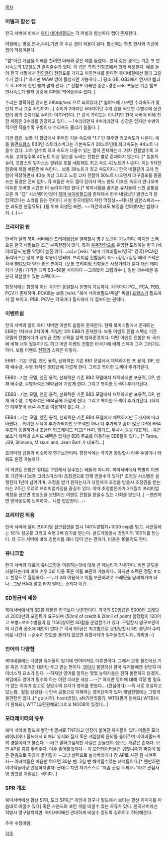 [[목차]]

=== 어빌과 함선 캡 ===
한국 서버에 비해서 [[북미 네이비필드]]는 각 어빌과 함선마다 캡이 존재한다.

어빌에는 명중,연사,수리,기관 이 주로 캡이 적용이 된다.
함선에는 함포 연사와 기관에 캡이 적용이된다.

"캡"이란 개념을 이해를 할려면 아래와 같은 예를 들겠다.. 연사 같은 경우는 기존 포 연사속도의 1/2정도만 줄여줄수가 있다. 이 캡은 특히 전함포에서 크게 작용한다. 예를 들어 한국 네필에서 [[전함]]들이 전함포를 가지고 미친연사를 한다면 북미네필에선 절대 그럴수가 없다.[* 하지만 WAW 방이 활성시엔 가능하다...] 평소 GB, GB2에서 연사야 빨라도 3~6초에 한번 쏠까 말까 한다. [* 전함포 아래인 중순+경순+etc 포들은 기존 함포 연사속도가 빨라 공중에 여러발 띄어놓을수 있다. ]

수리는 명확하진 않지만  280dp/sec 으로 되어있다.[* 쉽야드에 가보면 수리속도가 몇인지 뜨니 그걸 확인하자...] 수리가 2마리던 5마리이던 수리 캡을 찍으면 수병수에 상관없이 위의 숫자대로 수리가 이루어진다. [* 공식 가이드는 아니지만 한국 서버에 비해 전함 세팅은 3수리를 권장하고 있다.. --1수리라던지 4수리라던지. 상관은 없지만 수병이 적으면 적을수록 구방이나 수리속도 올리기 힘들다. ]

기관 캡은. 보통 각 함급에서 주어진 기본 속도에 *1.7 만 해주면 최고속도가 나온다. 예를 들면[[프랑스]] BB3인 스트라스버그는 기본속도가 26노트인데 최고속도는 44노트 나올수 있다. 고차 일수록 최고 속도가 나올수 있는 캡이 존재하는데. 저차 전함일수록 고속을. 고차일수록 40노트 이상 필드를 누비는 전함은 별로 존재하지 않는다. [* 일본의 슈야, 프랑스의 알자스는 앞뒤로 포를 세팅해도 최고 속도 42노트가 나온다. 이는 5차전함중에 제일 빠른편에 속한다... 보통 39노트가 최고 속도이다.] 한국 네필같이 고차 전함이 떡장하면서 40놋 이상 그리고 노장 고차 전함이 50노트 나오면서 대구경포를 퐁퐁 쓰는 풍경은 전혀 없다. 각 배들은 속도 캡이 있어서 어느 한도 이후론 속도가 안나오며 이후론 오버힛 시간만 더 늘려주기만 한다.[* 북미네필을 즐겨본 유저들의 느낀 공통점으론 이 "캡" 시스템이란것이 [[북미 네이비필드]]에 존재해서 한국 네필보단 발란스가 잘 잡혀있다는 소리를 듣는 편이다] 사실 한국네필의 저런 막장성~~지나친 밸런스파괴~~은 과도한 현질유도(..)를 위해 희생된 측면.. ~~약간이라도 보정을 건의했지만 씹혔다지..(..)~~

=== 프리미엄 쉽 ===
한국과 달리 북미 서버에선 프리미엄쉽을 결제할시 영구 보관이 가능하다. 하지만 스펙으론 한국 네필보단 조금 부족한점이 많다. 특히 [[우주전함]]으로 유명한 도리아는 한국 [네이비필드]만큼 악명이 높진 않다. 그리고 [wiki: "북미 네이비필드/영국" 영국] PCA인 퓨리어스는 덩퀘 포를 착용이 안되며. 프리미엄 전함들의 속도+장갑+등등 배의 스펙은 각국 BB2보다 약간 좋은 편이다. (보통 프리미엄 전함들은 사정거리가 길다 대신 데미지가 낮음) 가격은 대략 $3~$8불 사이이다 --그래봤자 고렙괴수나, 일반 괴수에겐 충분히 학살할수 있는 스펙이다--

함장석에는 함장이 아닌 국가만 동일할시 운영이 가능하다.
각국마다 PCL, PCA, PBB, PCV가 존재하며. PCA로는 보통 [wiki: "북미 네이비필드/독일" 독일] [[프랑스]]가 필드에서 잘 보이고, PBB, PCV는 각국마다 필드에서 다 잘보이는 편이다.

=== 이벤트쉽 ===
한국 서버와 달리 북미 서버엔 이벤트 쉽들이 존재한다. 현재 북미네필에서 존재하는 EBB는 1차에서 2차이며. 독일만 3차 EBB가 존재한다. 보통 이벤트 전함 스펙상 기존 모델의 전함에다가 상위급 전함 스펙을 살짝 얺혀준것이다. 어떤 이벤트 전함은 타 국가에 비해 너무 월등하기도 하고 어떤 이벤트 전함은 타국가에 비해 스펙이 그저 그러기도 하다. 보통 이벤트 [[전함]]의 스펙은  이렇다. 

EBB1 : 기본 모델, 엔진 용적, 선회력은 기존 BB1 모델에서 채택하지만 포 용적, DP, 만재 배수량, 수병 좌석은 BB2급에 가깝게 한다. 그리고 특이한 도색이 추가가된다.

EBB2 : 기본 모델, 엔진 용적, 선회력은 기존 BB2 모델에서 채택하지만 포용적, DP, 만재 배수량, 수병좌석은 BB3급에 가깝게 한다. 그리고 특이한 도색이 추가가된다.

EBB3 : 기본 모델, 엔진 용적, 선회력은 기존 BB3 모델에서 채택하지만 포용적, DP, 만재 배수량, 수병좌석은 BB4급에 가깝게 한다. 그리고 특이한 도색이 추가가된다. (하지만 대부분이 bb4 주포를 이용하지 않는다...)

EBB4 : 기본 모델, 엔진 용적, 선회력은 기존 BB4 모델에서 채택하지만 두가지에 따라 바뀐다...  특이한 도색이 추가가되지만 보조석만 하나 더 추가되고 좀더 많은 DP에 BB4 주포와 동일하거나 조금더 업그레이드 되고[* H41, 뱅가드, 무사시 등등 대표적]... 혹은 보조석 해택과 스피드 혜택은 없지만 BB5 주포를 이용하는 EBB들이 있다...[* Teme, J39, Shinano, Missuri and, Jean Bart 가 대표적...]




프리미엄 쉽들과 비슷하게 영구보관이며. 함장석에는 국가만 동일할시 아무 수병이나 태워도 운영 가능하다.

이 이벤트 전함은 절대로 구입해서 살수있는 배들이 아니다. 북미서버에서 특별히 이벤트 기간이나(보통 크리스마스때) 초청권으로 인해 받을수가 있다[* 초청권 시스템은 실행된지 1년이 넘어가며. 초청을 받기 원하는자가 타인에게 초청을 받을시 초청권을 받는자는 2주간 무료로 프리미엄계정을 즐길수 있다. 이때 초청받은자가 3개월치 프리미엄 계정을 끊으면 초청권을 보낸자는 이벤트 전함을 받을수 있는 기회를 받는다..] --왠만하면 받아놓도록 노력하자... 나름 밥값한다...--



=== 프리미엄 적용 ===
한국 서버에 달리 프리미엄 섭크립션을 할시 140%경험치+1000 exp를 받고. 사관질에는 50% 성공률 그리고 숙병 2배 증가를 받는다. 골드계정일시 경험치의 100%를 받는다. 타 국가 서버에 비해 경험치를 꽤나 많이 받는 편이다. 비용은 10불정도 한다.

=== 유니크함 ===
한국 서버와 다르게 유니크함을 이용하는것에 대해 큰 페널티가 작용한다. 비싼 클딧을 지불하는거에 비해 겨우 3회 이용 혹은 이틀 보관이 가능하다.. 하지만 스펙은 정말 ㅎㄷㄷ 할정도로 월등하다. --누가 3회 이용하고 이틀 보관하려고 크레딧을 낭비해가며 타나...그냥 HA때 말고 타지 말라는 소리다 이건..--

=== SD함급의 제한 ===
북미서버에서의 SD함 제한은 한국보다 낮은편이다. 각국의 SD함급은 5000만 크레딧과 2000만의 포인트가 요구되며 (50mil of credit & 20mil of point) 함장렙이 120이고 포병+보조수병들이 렙 115이상이면 SD함을 운영할수가 있다. 구입할시 영구보관이며 시간과 장소에 제한이 없다 [* 각국 SD급은 최고함으로 광침당할시 5만 클딧이 수리비로 나간다 --순수히 항모를 돌리지 않으면 유혈사태가 일어날것입니다..이뭐병--]

=== 언어의 다양함 ===
북미네필에는 다양한 유저들이 있기에 언어마저도 다른편이다. 그래서 보통 필드에선 기본 혹은 기초적인 대화만 주고 받는 편이다. [[영어]]가 불편하신 한국 유저들에겐 상당히 마이너스적 요소가 된다. --하지만 영어를 잘하는 몇몇 능력자들은 전혀 불편하지 않겠지.. 게임에도 영어가 필수야 하는 이런 더러운 세상....--[* 하지만 영어에 대해 걱정 할 필요가 없는 이유가 참고로 상당수의 유저가 영어를 못한다... (진심이다) --즉 서로 호설하고 있는셈.. 월월 컹컹컹--] 만국 공통으로 이해하는 영어단어가 있어 게임진행에는 그렇게 불편함은 없다..[*  go(시작), host(방장), afk?(딴짓중?), WTS(팔기 원해요) WTB(사기 원해요), WTT(교환원해요)그리고 NOOB이 있겠다...]

=== 모더레이터의 유무 ===
북미 네이비 필드에 빨간색 글씨로 TNF라고 인장이 붙여진 유저들이 있다 이들은 모더레이터이다 필드에서 비매너 유저와 질서 혹은 게임상의 문의를 들어주며 네이비필드계의 경찰이라고 불린다. --라고 말하고싶지만 사실은 순돌넷의 집보는 개같은 존재다. 보면 AP를 뿀뿀 뿌려주자. 아주 좋아할것이다-- 이 모더레이터들은 귀찮니즘과 짜증이 많은 편음으로 귀찮게 굴지말자 --그냥 실력으로 눌러버리거나 걍 AP로 사관 킬 시켜주자-- 이녀석들은 마음만 먹으면 30분 밴. 3일 밴 해버릴수있는 녀석들이다.[* 웬만하면 이녀석들이랑 언쟁하지말자. 군대로 치면 자기스스로 "저좀 관심 주세요~"라고 관심사병 병크를 저질르는 셈이다. ] 


=== SPR 개조 ===

북미서버에선 함선 SPR, 도크 SPR,[* 게임내 항구나 필드에서 보이는 함선 이미지를 마음대로 바꿀수 있다] 혹은 사운드와 포탄 색을 바꿀수 있는 자유가 있다. 한국서버에선 적발시 영구탈퇴지만. 북미서버에선 관대하게 바꿀수 있도록 장려하고 허락해준다. 




추후 수정바람.

[[각주]]
